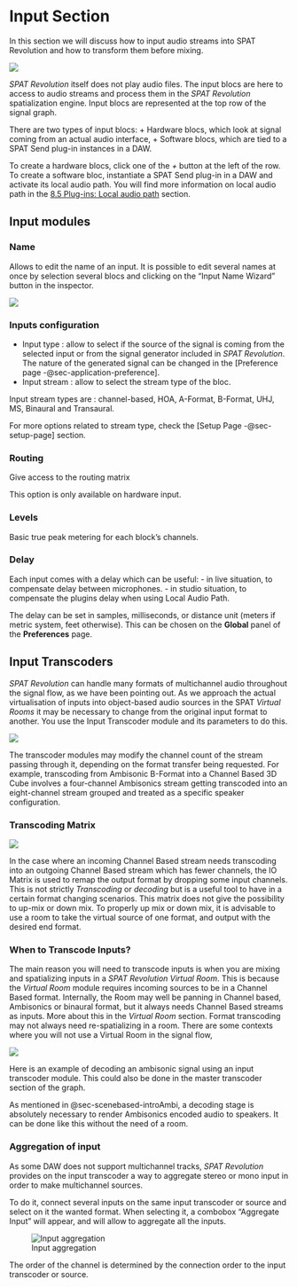 # Input Section

In this section we will discuss how to input audio streams into SPAT Revolution and how to transform them before mixing.

![](https://media.githubusercontent.com/media/FLUX-SE/doc_images/main/SpatR/Setup/InputModuleRow.png)

_SPAT Revolution_ itself does not play audio files. The input blocs are here to access to audio streams and process them in the _SPAT Revolution_ spatialization engine. Input blocs are represented at the top row of the signal graph.

There are two types of input blocs:
+ Hardware blocs, which look at signal coming from an actual audio interface,
+ Software blocs, which are tied to a SPAT Send plug-in instances in a DAW.

To create a hardware blocs, click one of the *+* button at the left of the row. To create a software bloc, instantiate a SPAT Send plug-in in a DAW and activate its local audio path. You will find more information on local audio path in the [8.5 Plug-ins: Local audio path](Ecosystem_&_integration_DAW_Automation_Local_Audio_Path.md) section.

## Input modules {#sec-input-modules}

### Name

Allows to edit the name of an input. It is possible to edit several names at once by selection several blocs and clicking on the "Input Name Wizard" button in the inspector.

![](https://media.githubusercontent.com/media/FLUX-SE/doc_images/main/SpatR/Setup/InputNameWizard.png)

### Inputs configuration

+ Input type : allow to select if the source of the signal is coming from the selected input or from the signal generator included in _SPAT Revolution_. The nature of the generated signal can be changed in the [Preference page -@sec-application-preference].
+ Input stream : allow to select the stream type of the bloc.

:::{.callout-note}
Input stream types are : channel-based, HOA, A-Format, B-Format, UHJ, MS, Binaural and Transaural.
:::

For more options related to stream type, check the [Setup Page -@sec-setup-page] section.

### Routing

Give access to the routing matrix

:::{.callout-warning}
 This option is only available on hardware input.
:::

### Levels

Basic true peak metering for each block's channels.

### Delay

Each input comes with a delay which can be useful:
- in live situation, to compensate delay between microphones.
- in studio situation, to compensate the plugins delay when using Local Audio Path.

The delay can be set in samples, milliseconds, or distance unit (meters if metric system, feet otherwise). This can be chosen on the **Global** panel of the **Preferences** page.

## Input Transcoders {#sec-input-transcoder-module}

_SPAT Revolution_ can handle many formats of multichannel audio throughout the signal flow, as we have been pointing out. As we approach the actual virtualisation of inputs into object-based audio sources in the SPAT _Virtual Rooms_ it may be necessary to change from the original input format to another. You use the Input Transcoder module and its parameters to do this.

![](https://media.githubusercontent.com/media/FLUX-SE/doc_images/main/SpatR/Education/InputTranscoding.png)


The transcoder modules may modify the channel count of the stream passing through it, depending on the format transfer being requested. For example, transcoding from Ambisonic B-Format into a Channel Based 3D Cube involves a four-channel Ambisonics stream getting transcoded into an eight-channel stream grouped and treated as a specific speaker configuration.

### Transcoding Matrix

![](https://media.githubusercontent.com/media/FLUX-SE/doc_images/main/SpatR/Setup/TranscoderMatrix.png)

In the case where an incoming Channel Based stream needs transcoding into an outgoing Channel Based stream which has fewer channels, the IO Matrix is used to remap the output format by dropping some input channels. This is not strictly _Transcoding_ or _decoding_ but is a useful tool to have in a certain format changing scenarios. This matrix does not give the possibility to up-mix or down mix. To properly up mix or down mix, it is advisable to use a room to take the virtual source of one format, and output with the desired end format.

### When to Transcode Inputs?

The main reason you will need to transcode inputs is when you are mixing and spatializing inputs in a _SPAT Revolution_ _Virtual Room_. This is because the _Virtual Room_ module requires incoming sources to be in a Channel Based format. Internally, the Room may well be panning in Channel based, Ambisonics or binaural format, but it always needs Channel Based streams as inputs. More about this in the _Virtual Room_ section. Format transcoding may not always need re-spatializing in a room. There are some contexts where you will not use a Virtual Room in the signal flow,

![](https://media.githubusercontent.com/media/FLUX-SE/doc_images/main/SpatR/Education/TranscodingExplained.png)

Here is an example of decoding an ambisonic signal using an input transcoder module. This could also be done in the master transcoder section of the graph.

As mentioned in @sec-scenebased-introAmbi, a decoding stage is absolutely necessary to render Ambisonics encoded audio to speakers. It can be done like this without the need of a room.


### Aggregation of input

As some DAW does not support multichannel tracks, _SPAT Revolution_ provides on the input transcoder a way to aggregate stereo or mono input in order to make multichannel sources.

To do it, connect several inputs on the same input transcoder or source and select on it the wanted format. When selecting it, a combobox "Aggregate Input" will appear, and will allow to aggregate all the inputs.

![Input aggregation](https://media.githubusercontent.com/media/FLUX-SE/doc_images/main/SpatR/Setup/InputAggregation.png)

:::{.callout-warning}
 The order of the channel is determined by the connection order to the input transcoder or source.
:::